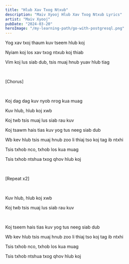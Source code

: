 ```yaml
---
title: "Hlub Xav Txog Ntxub"
description: "Maiv Xyooj Hlub Xav Txog Ntxub Lyrics"
artist: "Maiv Xyooj"
pubDate: "2024-03-20"
heroImage: "/my-learning-path/go-with-postgresql.png"
---
```


Yog xav txoj thaum kuv tseem hlub koj

Nyiam koj los xav txog ntxub koj thiab

Vim koj lus siab dub, tsis muaj hnub yuav hlub tiag

<br />

[Chorus]

<br />

Koj dag dag kuv nyob nrog kua muag

Kuv hlub, hlub koj xwb

Koj twb tsis muaj lus siab rau kuv

Koj tsawm hais tias kuv yog tus neeg siab dub

Wb kev hlub tsis muaj hnub zoo li thiaj tso koj tag ib ntxhi

Tsis txhob nco, txhob los kua muag

Tsis txhob ntshua txog qhov hlub koj

<br />

[Repeat x2]

<br />

Kuv hlub, hlub koj xwb

Koj twb tsis muaj lus siab rau kuv

<br />

Koj tseem hais tias kuv yog tus neeg siab dub

Wb kev hlub tsis muaj hnub zoo li thiaj tso koj tag ib ntxhi

Tsis txhob nco, txhob los kua muag

Tsis txhob ntshua txog qhov hlub koj
